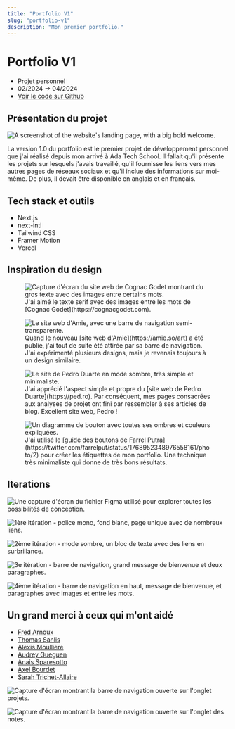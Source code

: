 ```yaml
---
title: "Portfolio V1"
slug: "portfolio-v1"
description: "Mon premier portfolio."
---
```


# Portfolio V1

- Projet personnel
- 02/2024 -> 04/2024
- [Voir le code sur Github](https://github.com/lemathurin/portfolio/tree/v1)

## Présentation du projet

<Image
  src="https://5q44w9bzpv.ufs.sh/f/vqzvWuhpJmwXXGT3V6tgs8zZdmwB31rtVQfjMYHnJCTbkAFD"
  alt="A screenshot of the website's landing page, with a big bold welcome."
/>

La version 1.0 du portfolio est le premier projet de développement personnel que j'ai réalisé depuis mon arrivé à Ada Tech School. Il fallait qu'il présente les projets sur lesquels j'avais travaillé, qu'il fournisse les liens vers mes autres pages de réseaux sociaux et qu'il inclue des informations sur moi-même. De plus, il devait être disponible en anglais et en français.

## Tech stack et outils

- Next.js
- next-intl
- Tailwind CSS
- Framer Motion
- Vercel

## Inspiration du design

<figure>
  <Image
    src="https://5q44w9bzpv.ufs.sh/f/vqzvWuhpJmwXNaNka1PV9aX7GKwfgvtTzMLsJeBUjynFP40u"
    alt="Capture d'écran du site web de Cognac Godet montrant du gros texte avec des images entre certains mots."
  />
  <figcaption>
    J'ai aimé le texte serif avec des images entre les mots de [Cognac
    Godet](https://cognacgodet.com).
  </figcaption>
</figure>

<figure>
  <Image
    src="https://5q44w9bzpv.ufs.sh/f/vqzvWuhpJmwXSTbezC8Wfbl01CeIMUcRpEmhQG4jYasznHtF"
    alt="Le site web d'Amie, avec une barre de navigation semi-transparente."
  />
  <figcaption>
    Quand le nouveau [site web d'Amie](https://amie.so/art) a été publié, j'ai
    tout de suite été attirée par sa barre de navigation. J'ai expérimenté
    plusieurs designs, mais je revenais toujours à un design similaire.
  </figcaption>
</figure>

<figure>
  <Image
    src="https://5q44w9bzpv.ufs.sh/f/vqzvWuhpJmwX5EK9xD6TtcdGu2sI9C7yblXkPZFSViHm6rvT"
    alt="Le site de Pedro Duarte en mode sombre, très simple et minimaliste."
  />
  <figcaption>
    J'ai apprécié l'aspect simple et propre du [site web de Pedro
    Duarte](https://ped.ro). Par conséquent, mes pages consacrées aux analyses
    de projet ont fini par ressembler à ses articles de blog. Excellent site
    web, Pedro !
  </figcaption>
</figure>

<figure>
  <Image
    src="https://5q44w9bzpv.ufs.sh/f/vqzvWuhpJmwXqOnHkkpzH4LXy51GktTuheFlUAwcv2VgQarK"
    alt="Un diagramme de bouton avec toutes ses ombres et couleurs expliquées."
  />
  <figcaption>
    J'ai utilisé le [guide des boutons de Farrel
    Putra](https://twitter.com/farrelput/status/1768952348976558161/photo/2)
    pour créer les étiquettes de mon portfolio. Une technique très minimaliste
    qui donne de très bons résultats.
  </figcaption>
</figure>

## Iterations

<Image
  src="https://5q44w9bzpv.ufs.sh/f/vqzvWuhpJmwXNMwomyPV9aX7GKwfgvtTzMLsJeBUjynFP40u"
  alt="Une capture d'écran du fichier Figma utilisé pour explorer toutes les possibilités de conception."
/>

<Image
  src="https://5q44w9bzpv.ufs.sh/f/vqzvWuhpJmwX2GSHOZjab2JnoGdL156AWIvsmt0jQPpKyFz8"
  alt="1ère itération - police mono, fond blanc, page unique avec de nombreux liens."
/>

<Image
  src="https://5q44w9bzpv.ufs.sh/f/vqzvWuhpJmwXJJ0LUt1nGRHqvcgpfS0e7yN8ktYUhAQFDzrO"
  alt="2ème itération - mode sombre, un bloc de texte avec des liens en surbrillance."
/>

<Image
  src="https://5q44w9bzpv.ufs.sh/f/vqzvWuhpJmwXNJb9nhPV9aX7GKwfgvtTzMLsJeBUjynFP40u"
  alt="3e itération - barre de navigation, grand message de bienvenue et deux paragraphes."
/>

<Image
  src="https://5q44w9bzpv.ufs.sh/f/vqzvWuhpJmwXV5A2yDXW2IYZeJEMPLR5VcHjlGStDmU1vKni"
  alt="4ème itération - barre de navigation en haut, message de bienvenue, et paragraphes avec images et entre les mots."
/>

## Un grand merci à ceux qui m'ont aidé

- [Fred Arnoux](https://www.linkedin.com/in/farnoux/)
- [Thomas Sanlis](https://twitter.com/T_Zahil)
- [Alexis Moulliere](https://github.com/realalexis)
- [Audrey Gueguen](https://github.com/AudreyGgn)
- [Anais Sparesotto](https://fr.linkedin.com/in/anais-sparesotto)
- [Axel Bourdet](https://thedreampunk.com/en/)
- [Sarah Trichet-Allaire](https://mastodon.cloud/@Sarah_Trichet_Allaire)

<Image
  src="https://5q44w9bzpv.ufs.sh/f/vqzvWuhpJmwX2knYmTjab2JnoGdL156AWIvsmt0jQPpKyFz8"
  alt="Capture d'écran montrant la barre de navigation ouverte sur l'onglet projets."
/>

<Image
  src="https://5q44w9bzpv.ufs.sh/f/vqzvWuhpJmwXClpXc3UN4nf7yrSBlbuPZFEswqdUCpk3ochN"
  alt="Capture d'écran montrant la barre de navigation ouverte sur l'onglet des notes."
/>
